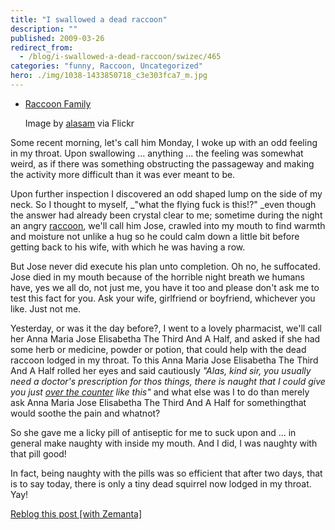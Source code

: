 ```yaml
---
title: "I swallowed a dead raccoon"
description: ""
published: 2009-03-26
redirect_from:
  - /blog/i-swallowed-a-dead-raccoon/swizec/465
categories: "funny, Raccoon, Uncategorized"
hero: ./img/1038-1433850718_c3e303fca7_m.jpg
---
```


- [Raccoon Family](http://www.flickr.com/photos/24176761@N00/1433850718)

  Image by [alasam](http://www.flickr.com/photos/24176761@N00/1433850718) via Flickr

Some recent morning, let's call him Monday, I woke up with an odd feeling in my throat. Upon swallowing ... anything ... the feeling was somewhat weird, as if there was something obstructing the passageway and making the activity more difficult than it was ever meant to be.

Upon further inspection I discovered an odd shaped lump on the side of my neck. So I thought to myself, \_"what the flying fuck is this!?" \_even though the answer had already been crystal clear to me; sometime during the night an angry [raccoon](http://en.wikipedia.org/wiki/Raccoon), we'll call him Jose, crawled into my mouth to find warmth and moisture not unlike a hug so he could calm down a little bit before getting back to his wife, with which he was having a row.

But Jose never did execute his plan unto completion. Oh no, he suffocated. Jose died in my mouth because of the horrible night breath we humans have, yes we all do, not just me, you have it too and please don't ask me to test this fact for you. Ask your wife, girlfriend or boyfriend, whichever you like. Just not me.

Yesterday, or was it the day before?, I went to a lovely pharmacist, we'll call her Anna Maria Jose Elisabetha The Third And A Half, and asked if she had some herb or medicine, powder or potion, that could help with the dead raccoon lodged in my throat. To this Anna Maria Jose Elisabetha The Third And A Half rolled her eyes and said cautiously _"Alas, kind sir, you usually need a doctor's prescription for thos things, there is naught that I could give you just [over the counter](http://en.wikipedia.org/wiki/Over-the-counter_drug) like this"_ and what else was I to do than merely ask Anna Maria Jose Elisabetha The Third And A Half for somethingthat would soothe the pain and whatnot?

So she gave me a licky pill of antiseptic for me to suck upon and ... in general make naughty with inside my mouth. And I did, I was naughty with that pill good!

In fact, being naughty with the pills was so efficient that after two days, that is to say today, there is only a tiny dead squirrel now lodged in my throat. Yay!

[Reblog this post [with Zemanta]](http://reblog.zemanta.com/zemified/8db47d6c-2197-40fa-ace1-a980c94a715e)